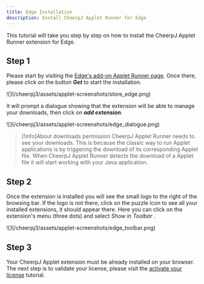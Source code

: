 ```yaml
---
title: Edge Installation
description: Install CheerpJ Applet Runner for Edge
---
```



This tutorial will take you step by step on how to install the CheerpJ Applet Runner extension for Edge.

<LinkButton
	href="https://microsoftedge.microsoft.com/addons/detail/cheerpj-applet-runner/ebfcpaoldmijengghefpohddmfpndmic"
	label="Add to Edge"
	type="primary"
	iconRight="ri:edge-fill"
/>

## Step 1

Please start by visiting the [Edge's add-on Applet Runner page](https://microsoftedge.microsoft.com/addons/detail/cheerpj-applet-runner/dpleickbpchmkpkmicanfolmianepfhe). Once there, please click on the button _**Get**_ to start the installation.

<div class="mx-24">![](/cheerpj3/assets/applet-screenshots/store_edge.png)</div>

It will prompt a dialogue showing that the extension will be able to manage your downloads, then click on _**add extension**._

<div class="mx-24">
	![](/cheerpj3/assets/applet-screenshots/edge_dialogue.png)
</div>

> [!info]About downloads permission
> CheerpJ Applet Runner needs to see your downloads. This is because the classic way to run Applet applications is by triggering the download of its corresponding Applet file. When CheerpJ Applet Runner detects the download of a Applet file it will start working with your Java application.

## Step 2

Once the extension is installed you will see the small logo to the right of the browsing bar. If the logo is not there, click on the puzzle icon to see all your installed extensions, it should appear there. Here you can click on the extension's menu (three dots) and select _*Show in Toolbar*_ .

<div class="mx-24">![](/cheerpj3/assets/applet-screenshots/edge_toolbar.png)</div>

## Step 3

Your CheerpJ Applet extension must be already installed on your browser. The next step is to validate your license, please visit the [activate your license](/cheerpj-applet-runner/getting-started/licensing) tutorial.

